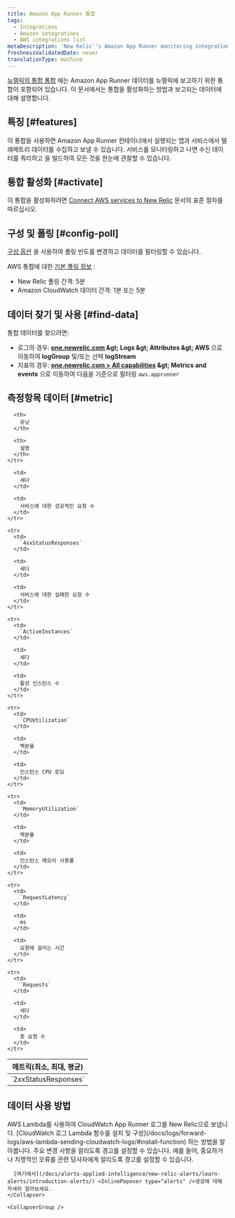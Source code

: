 ```yaml
---
title: Amazon App Runner 통합
tags:
  - Integrations
  - Amazon integrations
  - AWS integrations list
metaDescription: 'New Relic''s Amazon App Runner monitoring integration: what data it reports, and how to enable it.'
freshnessValidatedDate: never
translationType: machine
---
```


[뉴렐릭의 통합 통합](/docs/infrastructure/introduction-infra-monitoring) 에는 Amazon App Runner 데이터를 뉴렐릭에 보고하기 위한 통합이 포함되어 있습니다. 이 문서에서는 통합을 활성화하는 방법과 보고되는 데이터에 대해 설명합니다.

## 특징 [#features]

이 통합을 사용하면 Amazon App Runner 컨테이너에서 실행되는 앱과 서비스에서 텔레메트리 데이터를 수집하고 보낼 수 있습니다. 서비스를 모니터링하고 나면 수신 데이터를 쿼리하고 <InlinePopover type="dashboards" />을 빌드하여 모든 것을 한눈에 관찰할 수 있습니다.

## 통합 활성화 [#activate]

이 통합을 활성화하려면 [Connect AWS services to New Relic](/docs/infrastructure/infrastructure-integrations/getting-started/connect-aws-integrations-infrastructure) 문서의 표준 절차를 따르십시오.

## 구성 및 폴링 [#config-poll]

[구성 옵션](/docs/integrations/new-relic-integrations/getting-started/configure-polling-frequency-data-collection-cloud-integrations) 을 사용하여 폴링 빈도를 변경하고 데이터를 필터링할 수 있습니다.

AWS 통합에 대한 [기본 폴링 정보](/docs/infrastructure/amazon-integrations/aws-integrations-list/aws-polling-intervals-infrastructure-integrations) :

* New Relic 폴링 간격: 5분
* Amazon CloudWatch 데이터 간격: 1분 또는 5분

## 데이터 찾기 및 사용 [#find-data]

통합 데이터를 찾으려면:

* 로그의 경우: <DNT>**[one.newrelic.com ](https://one.newrelic.com)&amp;gt; Logs &amp;gt; Attributes &amp;gt; AWS**</DNT> 으로 이동하여 <DNT>**logGroup**</DNT> 및/또는 선택 <DNT>**logStream**</DNT>
* 지표의 경우: <DNT>**[one.newrelic.com &gt; All capabilities](https://one.newrelic.com/all-capabilities) &amp;gt; Metrics and events**</DNT> 으로 이동하여 다음을 기준으로 필터링 `aws.apprunner`

## 측정항목 데이터 [#metric]

<table>
  <thead>
    <tr>
      <th style={{ width: "200px" }}>
        메트릭(최소, 최대, 평균)
      </th>

      <th>
        유닛
      </th>

      <th>
        설명
      </th>
    </tr>
  </thead>

  <tbody>
    <tr>
      <td>
        `2xxStatusResponses`
      </td>

      <td>
        세다
      </td>

      <td>
        서비스에 대한 성공적인 요청 수
      </td>
    </tr>

    <tr>
      <td>
        `4xxStatusResponses`
      </td>

      <td>
        세다
      </td>

      <td>
        서비스에 대한 실패한 요청 수
      </td>
    </tr>

    <tr>
      <td>
        `ActiveInstances`
      </td>

      <td>
        세다
      </td>

      <td>
        활성 인스턴스 수
      </td>
    </tr>

    <tr>
      <td>
        `CPUUtilization`
      </td>

      <td>
        백분율
      </td>

      <td>
        인스턴스 CPU 로딩
      </td>
    </tr>

    <tr>
      <td>
        `MemoryUtilization`
      </td>

      <td>
        백분율
      </td>

      <td>
        인스턴스 메모리 사용률
      </td>
    </tr>

    <tr>
      <td>
        `RequestLatency`
      </td>

      <td>
        ms
      </td>

      <td>
        요청에 걸리는 시간
      </td>
    </tr>

    <tr>
      <td>
        `Requests`
      </td>

      <td>
        세다
      </td>

      <td>
        총 요청 수
      </td>
    </tr>
  </tbody>
</table>

## 데이터 사용 방법

<CollapserGroup>
  <Collapser className="freq-link" id="logs" title="액세스 로그">
    AWS Lambda를 사용하여 CloudWatch App Runner 로그를 New Relic으로 보냅니다. [CloudWatch 로그 Lambda 함수를 설치 및 구성](/docs/logs/forward-logs/aws-lambda-sending-cloudwatch-logs/#install-function) 하는 방법을 알아봅니다.
  </Collapser>

  <CollapserGroup>
    <Collapser className="freq-link" id="alerts" title="알림 생성">
      주요 변경 사항을 알리도록 경고를 설정할 수 있습니다. 예를 들어, 중요하거나 치명적인 오류를 관련 당사자에게 알리도록 경고를 설정할 수 있습니다.

      [여기에서](/docs/alerts-applied-intelligence/new-relic-alerts/learn-alerts/introduction-alerts/) <InlinePopover type="alerts" />생성에 대해 자세히 알아보세요.
    </Collapser>

    <CollapserGroup />
  </CollapserGroup>
</CollapserGroup>